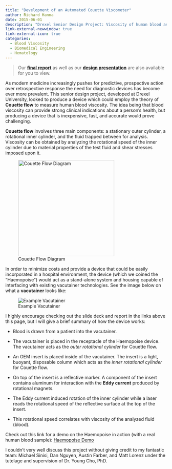 ```yaml
---
title: "Development of an Automated Couette Viscometer"
author: Richard Hanna
date: 2015-06-01
description: "Drexel Senior Design Project: Viscosity of human blood as a diagnostic indicator for patient health through principles of Couette flow."
link-external-newwindow: true
link-external-icon: true
categories:
  - Blood Viscosity
  - Biomedical Engineering
  - Hematology
---
```


> Our [**final report**](publications/docs/33-Report-Spring.pdf) as well as our [**design presentation**](publications/docs/MEM493-PR33-SPRING2015.pdf) are also available for you to view.

As modern medicine increasingly pushes for predictive, prospective action over retrospective response the need for diagnostic devices has become ever more prevalent. This senior design project, developed at Drexel University, looked to produce a device which could employ the theory of **Couette flow** to measure human blood viscosity. The idea being that blood viscosity can provide strong clinical indications about a person's health, but producing a device that is inexpensive, fast, and accurate would prove challenging.

**Couette flow** involves three main components: a stationary outer cylinder, a rotational inner cylinder, and the fluid trapped between for analysis. Viscosity can be obtained by analyzing the rotational speed of the inner cylinder due to material properties of the test fluid and shear stresses imposed upon it.

![Couette Flow Diagram](images/couette-flow.png){fig-align="center" width="300"}

In order to minimize costs and provide a device that could be easily incorporated in a hospital environment, the device (which we coined the "Haemopoise") would act as a stand-alone system and housing capable of interfacing with existing vacutainer technologies. See the image below on what a **vacutainer** looks like:

![Example Vacutainer](images/vacutainer.jpg){fig-align="center"}

I highly encourage checking out the slide deck and report in the links above this page, but I will give a brief summary of how the device works:

-   Blood is drawn from a patient into the vacutainer.

-   The vacutainer is placed in the receptacle of the Haemopoise device. The vacutainer acts as the *outer rotational cylinder* for Couette flow.

-   An OEM insert is placed inside of the vacutainer. The insert is a light, buoyant, disposable column which acts as the *inner rotational cylinder* for Couette flow.

-   On top of the insert is a reflective marker. A component of the insert contains aluminum for interaction with the **Eddy current** produced by rotational magnets.

-   The Eddy current induced rotation of the inner cylinder while a laser reads the rotational speed of the reflective surface at the top of the insert.

-   This rotational speed correlates with viscosity of the analyzed fluid (blood).

Check out this link for a demo on the Haemopoise in action (with a real human blood sample): [Haemopoise Demo](https://drive.google.com/file/d/1yaGRNpFUqUlfYk1Ytu1puuVekdW9k6IH/view?usp=share_link)

I couldn't very well discuss this project without giving credit to my fantastic team: Michael Sinisi, Dan Nguyen, Austin Farber, and Matt Lorenz under the tutelage and supervision of Dr. Young Cho, PhD.
